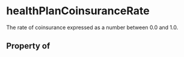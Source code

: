 # healthPlanCoinsuranceRate

The rate of coinsurance expressed as a number between 0.0 and 1.0.

## Property of



